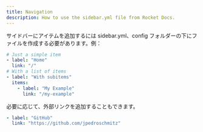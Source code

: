 ```yaml
---
title: Navigation
description: How to use the sidebar.yml file from Rocket Docs.
---
```


サイドバーにアイテムを追加するには sidebar.yml、config フォルダーの下にファイルを作成する必要があります。例：

```yaml title=sidebar.yml
# Just a simple item
- label: "Home"
  link: "/"
# With a list of items
- label: "With subitems"
  items:
    - label: "My Example"
      link: "/my-example"
```

必要に応じて、外部リンクを追加することもできます。

```yaml
- label: "GitHub"
  link: "https://github.com/jpedroschmitz"
```

